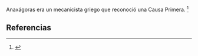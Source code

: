 Anaxágoras era un mecanicista griego que reconoció una Causa Primera. <ref name="n0">{{lib|LU|98|2|6}}</ref> 

== Referencias ==

<references/>
